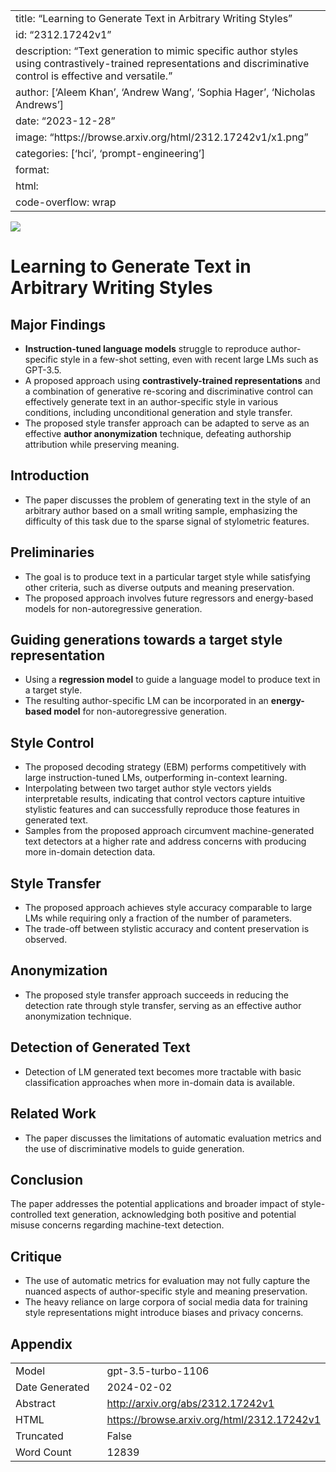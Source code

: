 
---
title: "Learning to Generate Text in Arbitrary Writing Styles"
id: "2312.17242v1"
description: "Text generation to mimic specific author styles using contrastively-trained representations and discriminative control is effective and versatile."
author: ['Aleem Khan', 'Andrew Wang', 'Sophia Hager', 'Nicholas Andrews']
date: "2023-12-28"
image: "https://browse.arxiv.org/html/2312.17242v1/x1.png"
categories: ['hci', 'prompt-engineering']
format:
  html:
    code-overflow: wrap
---

![](https://browse.arxiv.org/html/2312.17242v1/x1.png)

# Learning to Generate Text in Arbitrary Writing Styles

## Major Findings
- **Instruction-tuned language models** struggle to reproduce author-specific style in a few-shot setting, even with recent large LMs such as GPT-3.5.
- A proposed approach using **contrastively-trained representations** and a combination of generative re-scoring and discriminative control can effectively generate text in an author-specific style in various conditions, including unconditional generation and style transfer.
- The proposed style transfer approach can be adapted to serve as an effective **author anonymization** technique, defeating authorship attribution while preserving meaning.

## Introduction
- The paper discusses the problem of generating text in the style of an arbitrary author based on a small writing sample, emphasizing the difficulty of this task due to the sparse signal of stylometric features.

## Preliminaries
- The goal is to produce text in a particular target style while satisfying other criteria, such as diverse outputs and meaning preservation.
- The proposed approach involves future regressors and energy-based models for non-autoregressive generation.

## Guiding generations towards a target style representation
- Using a **regression model** to guide a language model to produce text in a target style.
- The resulting author-specific LM can be incorporated in an **energy-based model** for non-autoregressive generation.

## Style Control
- The proposed decoding strategy (EBM) performs competitively with large instruction-tuned LMs, outperforming in-context learning.
- Interpolating between two target author style vectors yields interpretable results, indicating that control vectors capture intuitive stylistic features and can successfully reproduce those features in generated text.
- Samples from the proposed approach circumvent machine-generated text detectors at a higher rate and address concerns with producing more in-domain detection data.

## Style Transfer
- The proposed approach achieves style accuracy comparable to large LMs while requiring only a fraction of the number of parameters.
- The trade-off between stylistic accuracy and content preservation is observed.

## Anonymization
- The proposed style transfer approach succeeds in reducing the detection rate through style transfer, serving as an effective author anonymization technique.

## Detection of Generated Text
- Detection of LM generated text becomes more tractable with basic classification approaches when more in-domain data is available.

## Related Work
- The paper discusses the limitations of automatic evaluation metrics and the use of discriminative models to guide generation.

## Conclusion
The paper addresses the potential applications and broader impact of style-controlled text generation, acknowledging both positive and potential misuse concerns regarding machine-text detection.

## Critique
- The use of automatic metrics for evaluation may not fully capture the nuanced aspects of author-specific style and meaning preservation.
- The heavy reliance on large corpora of social media data for training style representations might introduce biases and privacy concerns.

## Appendix

|          |          |
|----------|----------|
| Model     | gpt-3.5-turbo-1106       |
| Date Generated     | 2024-02-02       |
| Abstract | [http://arxiv.org/abs/2312.17242v1](http://arxiv.org/abs/2312.17242v1)        |
| HTML     | [https://browse.arxiv.org/html/2312.17242v1](https://browse.arxiv.org/html/2312.17242v1)       |
| Truncated       | False       |
| Word Count       | 12839       |